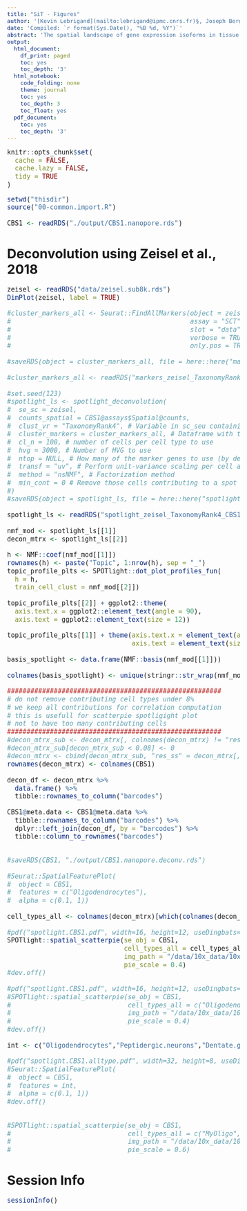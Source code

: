 ```yaml
---
title: "SiT - Figures"
author: '[Kevin Lebrigand](mailto:lebrigand@ipmc.cnrs.fr)§, Joseph Bergenstråhle §, Kim Thrane §, Annelie Mollbrink, Pascal Barbry, Rainer Waldmann and Joakim Lundeberg'
date: 'Compiled: `r format(Sys.Date(), "%B %d, %Y")`'
abstract: 'The spatial landscape of gene expression isoforms in tissue sections.'
output:
  html_document:
    df_print: paged
    toc: yes
    toc_depth: '3'
  html_notebook:
    code_folding: none
    theme: journal
    toc: yes
    toc_depth: 3
    toc_float: yes
  pdf_document:
    toc: yes
    toc_depth: '3'
---
```


<style type="text/css">

body, td {
   font-size: 15px;
}
code.r{
  font-size: 15px;
}
pre {
  font-size: 15px
}
</style>

```r
knitr::opts_chunk$set(
  cache = FALSE,
  cache.lazy = FALSE,
  tidy = TRUE
)

```

```r

setwd("thisdir")
source("00-common.import.R")

CBS1 <- readRDS("./output/CBS1.nanopore.rds")

```

# Deconvolution using Zeisel et al., 2018

```r

zeisel <- readRDS("data/zeisel.sub8k.rds")
DimPlot(zeisel, label = TRUE)

#cluster_markers_all <- Seurat::FindAllMarkers(object = zeisel, 
#                                              assay = "SCT",
#                                              slot = "data",
#                                              verbose = TRUE, 
#                                              only.pos = TRUE)

#saveRDS(object = cluster_markers_all, file = here::here("markers_zeisel_TaxonomyRank4.rds"))

#cluster_markers_all <- readRDS("markers_zeisel_TaxonomyRank4.rds")

#set.seed(123)
#spotlight_ls <- spotlight_deconvolution(
#  se_sc = zeisel,
#  counts_spatial = CBS1@assays$Spatial@counts,
#  clust_vr = "TaxonomyRank4", # Variable in sc_seu containing the cell-type annotation
#  cluster_markers = cluster_markers_all, # Dataframe with the marker genes
#  cl_n = 100, # number of cells per cell type to use
#  hvg = 3000, # Number of HVG to use
#  ntop = NULL, # How many of the marker genes to use (by default all)
#  transf = "uv", # Perform unit-variance scaling per cell and spot prior to factorzation and NLS
#  method = "nsNMF", # Factorization method
#  min_cont = 0 # Remove those cells contributing to a spot below a certain threshold 
#)
#saveRDS(object = spotlight_ls, file = here::here("spotlight_zeisel_TaxonomyRank4_CBS1.rds"))

spotlight_ls <- readRDS("spotlight_zeisel_TaxonomyRank4_CBS1.rds")

nmf_mod <- spotlight_ls[[1]]
decon_mtrx <- spotlight_ls[[2]]

h <- NMF::coef(nmf_mod[[1]])
rownames(h) <- paste("Topic", 1:nrow(h), sep = "_")
topic_profile_plts <- SPOTlight::dot_plot_profiles_fun(
  h = h,
  train_cell_clust = nmf_mod[[2]])

topic_profile_plts[[2]] + ggplot2::theme(
  axis.text.x = ggplot2::element_text(angle = 90), 
  axis.text = ggplot2::element_text(size = 12))

topic_profile_plts[[1]] + theme(axis.text.x = element_text(angle = 90), 
                                axis.text = element_text(size = 12))

basis_spotlight <- data.frame(NMF::basis(nmf_mod[[1]]))

colnames(basis_spotlight) <- unique(stringr::str_wrap(nmf_mod[[2]], width = 30))

#######################################################
# do not remove contributing cell types under 8%
# we keep all contributions for correlation computation
# this is usefull for scatterpie spotligight plot
# not to have too many contributing cells
#######################################################
#decon_mtrx_sub <- decon_mtrx[, colnames(decon_mtrx) != "res_ss"]
#decon_mtrx_sub[decon_mtrx_sub < 0.08] <- 0
#decon_mtrx <- cbind(decon_mtrx_sub, "res_ss" = decon_mtrx[, "res_ss"])
rownames(decon_mtrx) <- colnames(CBS1)

decon_df <- decon_mtrx %>%
  data.frame() %>%
  tibble::rownames_to_column("barcodes")

CBS1@meta.data <- CBS1@meta.data %>%
  tibble::rownames_to_column("barcodes") %>%
  dplyr::left_join(decon_df, by = "barcodes") %>%
  tibble::column_to_rownames("barcodes")


#saveRDS(CBS1, "./output/CBS1.nanopore.deconv.rds")

#Seurat::SpatialFeaturePlot(
#  object = CBS1,
#  features = c("Oligodendrocytes"),
#  alpha = c(0.1, 1))

cell_types_all <- colnames(decon_mtrx)[which(colnames(decon_mtrx) != "res_ss")]

#pdf("spotlight.CBS1.pdf", width=16, height=12, useDingbats=FALSE)
SPOTlight::spatial_scatterpie(se_obj = CBS1,
                              cell_types_all = cell_types_all,
                              img_path = "/data/10x_data/10x_visium/illumina/CBS1/spatial/tissue_lowres_image.png",
                              pie_scale = 0.4)
#dev.off()

#pdf("spotlight.CBS1.pdf", width=16, height=12, useDingbats=FALSE)
#SPOTlight::spatial_scatterpie(se_obj = CBS1,
#                              cell_types_all = c("Oligodendrocytes","Microglia"),
#                              img_path = "/data/10x_data/10x_visium/illumina/CBS1/spatial/tissue_lowres_image.png",
#                              pie_scale = 0.4)
#dev.off()

int <- c("Oligodendrocytes","Peptidergic.neurons","Dentate.gyrus.granule.neurons","Dentate.gyrus.radial.glia.like.cells","Di..and.mesencephalon.excitatory.neurons","Subventricular.zone.radial.glia.like.cells","Telencephalon.projecting.excitatory.neurons")

#pdf("spotlight.CBS1.alltype.pdf", width=32, height=8, useDingbats=FALSE)
#Seurat::SpatialFeaturePlot(
#  object = CBS1,
#  features = int,
#  alpha = c(0.1, 1))
#dev.off()


#SPOTlight::spatial_scatterpie(se_obj = CBS1,
#                              cell_types_all = c("MyOligo","OPC","OEC1","OEC2","OEC3","OEC4","OEC5","N2"),
#                              img_path = "/data/10x_data/10x_visium/illumina/CBS1/spatial/tissue_lowres_image.png",
#                              pie_scale = 0.6)

```

# Session Info

```r
sessionInfo()
```

